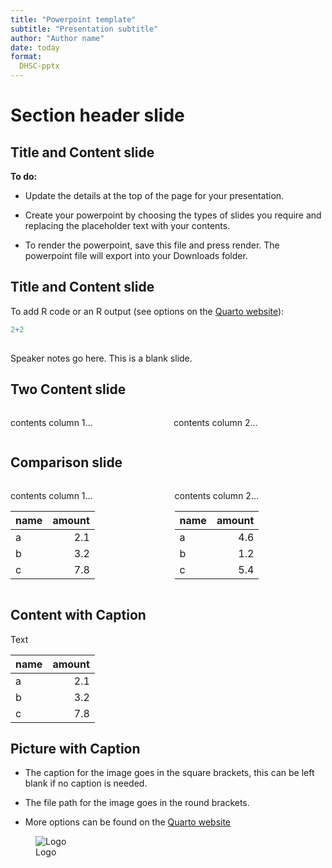 ```yaml
---
title: "Powerpoint template"
subtitle: "Presentation subtitle"
author: "Author name"
date: today
format:
  DHSC-pptx
---
```


# Section header slide

## Title and Content slide

**To do:**

-   Update the details at the top of the page for your presentation.

-   Create your powerpoint by choosing the types of slides you require and replacing the placeholder text with your contents.

-   To render the powerpoint, save this file and press render. The powerpoint file will export into your Downloads folder.

## Title and Content slide

To add R code or an R output (see options on the [Quarto website](https://quarto.org/docs/reference/cells/cells-knitr.html#overview)):

```r
2+2

```

## 

::: notes
Speaker notes go here. This is a blank slide.
:::

## Two Content slide

::: columns
::: column
contents column 1...
:::

::: column
contents column 2...
:::
:::

## Comparison slide

::: columns
::: column
contents column 1...

| name | amount |
|------|-------:|
| a    |    2.1 |
| b    |    3.2 |
| c    |    7.8 |
:::

::: column
contents column 2...

| name | amount |
|------|-------:|
| a    |    4.6 |
| b    |    1.2 |
| c    |    5.4 |
:::
:::

## Content with Caption

Text

| name | amount |
|------|-------:|
| a    |    2.1 |
| b    |    3.2 |
| c    |    7.8 |

## Picture with Caption

-   The caption for the image goes in the square brackets, this can be left blank if no caption is needed.

-   The file path for the image goes in the round brackets.

-   More options can be found on the [Quarto website](https://quarto.org/docs/authoring/figures.html)

![Logo](_extensions/DHSC/assets/DHSC_3268_AW.png)
